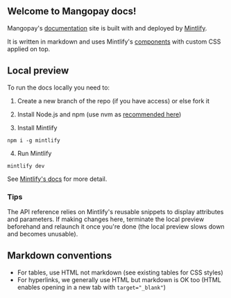## Welcome to Mangopay docs! 

Mangopay's [documentation](https://docs.mangopay.com/) site is built with and deployed by [Mintlify](https://mintlify.com/). 

It is written in markdown and uses Mintlify's [components](https://mintlify.com/docs/content) with custom CSS applied on top.

## Local preview

To run the docs locally you need to:

1. Create a new branch of the repo (if you have access) or else fork it

2. Install Node.js and npm (use nvm as [recommended here](https://docs.npmjs.com/downloading-and-installing-node-js-and-npm))
  
3. Install Mintlify
```
npm i -g mintlify
```

4. Run Mintlify
```
mintlify dev
```

See [Mintlify's docs](https://mintlify.com/docs/development) for more detail.

### Tips

The API reference relies on Mintlify's reusable snippets to display attributes and parameters. If making changes here, terminate the local preview beforehand and relaunch it once you're done (the local preview slows down and becomes unusable).

## Markdown conventions
- For tables, use HTML not markdown (see existing tables for CSS styles)
- For hyperlinks, we generally use HTML but markdown is OK too (HTML enables opening in a new tab with `target="_blank"`)
